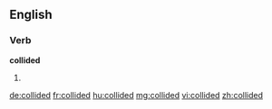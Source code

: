 ==English==

===Verb===
'''collided'''
# {{past of|collide}}

[[de:collided]]
[[fr:collided]]
[[hu:collided]]
[[mg:collided]]
[[vi:collided]]
[[zh:collided]]